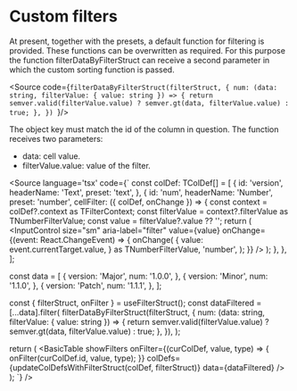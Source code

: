 

<Meta of={Stories} />

# Custom filters

<Story of={Stories.FiltersCustom} />

At present, together with the presets, a default function for filtering is provided. These functions can be overwritten as required. For this purpose the function filterDataByFilterStruct can receive a second parameter in which the custom sorting function is passed.

<Source 
  code={`filterDataByFilterStruct(filterStruct, {
      num: (data: string, filterValue: { value: string }) => {
        return semver.valid(filterValue.value)
          ? semver.gt(data, filterValue.value)
          : true;
      },
    })
`}/>

The object key must match the id of the column in question. The function receives two parameters:

- data: cell value.
- filterValue.value: value of the filter.

<Source
  language='tsx'
  code={`
const colDef: TColDef[] = [
    {
      id: 'version',
      headerName: 'Text',
      preset: 'text',
    },
    {
      id: 'num',
      headerName: 'Number',
      preset: 'number',
      cellFilter: ({ colDef, onChange }) => {
        const context = colDef?.context as TFilterContext;
        const filterValue = context?.filterValue as TNumberFilterValue;
        const value = filterValue?.value ?? '';
        return (
          <InputControl
            size="sm"
            aria-label="filter"
            value={value}
            onChange={(event: React.ChangeEvent<HTMLInputElement>) => {
              onChange(
                {
                  value: event.currentTarget.value,
                } as TNumberFilterValue,
                'number',
              );
            }}
          />
        );
      },
    },
  ];

  const data = [
    {
      version: 'Major',
      num: '1.0.0',
    },
    {
      version: 'Minor',
      num: '1.1.0',
    },
    {
      version: 'Patch',
      num: '1.1.1',
    },
  ];

  const { filterStruct, onFilter } = useFilterStruct();
  const dataFiltered = [...data].filter(
    filterDataByFilterStruct(filterStruct, {
      num: (data: string, filterValue: { value: string }) => {
        return semver.valid(filterValue.value)
          ? semver.gt(data, filterValue.value)
          : true;
      },
    }),
  );

  return (
    <BasicTable
      showFilters
      onFilter={(curColDef, value, type) => {
        onFilter(curColDef.id, value, type);
      }}
      colDefs={updateColDefsWithFilterStruct(colDef, filterStruct)}
      data={dataFiltered}
    />
  );
`}
/>